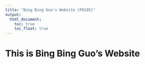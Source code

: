 ```yaml
---
title: "Bing Bing Guo's Website (P8105)"
output: 
  html_document:
    toc: true
    toc_float: true
---
```


# This is Bing Bing Guo's Website


